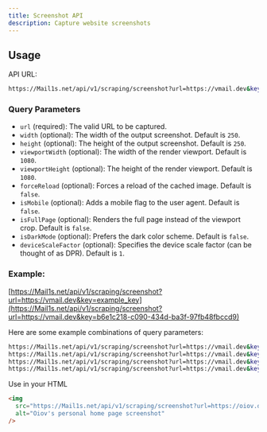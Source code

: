 ```yaml
---
title: Screenshot API
description: Capture website screenshots
---
```


## Usage

API URL:
```bash
https://Mail1s.net/api/v1/scraping/screenshot?url=https://vmail.dev&key=your_api_key
```

### Query Parameters​
- `url` (required): The valid URL to be captured.
- `width` (optional): The width of the output screenshot. Default is `250`.
- `height` (optional): The height of the output screenshot. Default is `250`.
- `viewportWidth` (optional): The width of the render viewport. Default is `1080`.
- `viewportHeight` (optional): The height of the render viewport. Default is `1080`.
- `forceReload` (optional): Forces a reload of the cached image. Default is `false`.
- `isMobile` (optional): Adds a mobile flag to the user agent. Default is `false`.
- `isFullPage` (optional): Renders the full page instead of the viewport crop. Default is `false`.
- `isDarkMode` (optional): Prefers the dark color scheme. Default is `false`.
- `deviceScaleFactor` (optional): Specifies the device scale factor (can be thought of as DPR). Default is `1`.

### Example:

[https://Mail1s.net/api/v1/scraping/screenshot?url=https://vmail.dev&key=example_key](https://Mail1s.net/api/v1/scraping/screenshot?url=https://vmail.dev&key=b6e1c218-c090-434d-ba3f-97fb48fbccd9)

Here are some example combinations of query parameters:

```bash
https://Mail1s.net/api/v1/scraping/screenshot?url=https://vmail.dev&key=example_key
https://Mail1s.net/api/v1/scraping/screenshot?url=https://vmail.dev&key=example_key&width=500&height=500
https://Mail1s.net/api/v1/scraping/screenshot?url=https://vmail.dev&key=example_key&viewportWidth=1920&viewportHeight=1080&isFullPage=true
https://Mail1s.net/api/v1/scraping/screenshot?url=https://vmail.dev&key=example_key&viewportWidth=1920&viewportHeight=1080&isFullPage=true&isDarkMode=true
```

Use in your HTML

```html
<img
  src="https://Mail1s.net/api/v1/scraping/screenshot?url=https://oiov.dev&key=example_key"
  alt="Oiov's personal home page screenshot"
/>
```
